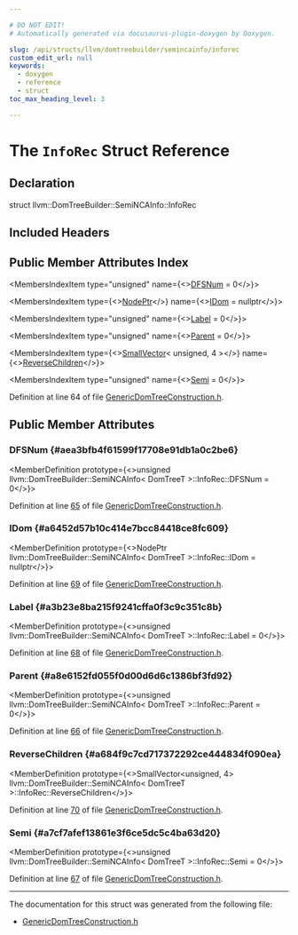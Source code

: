```yaml
---

# DO NOT EDIT!
# Automatically generated via docusaurus-plugin-doxygen by Doxygen.

slug: /api/structs/llvm/domtreebuilder/semincainfo/inforec
custom_edit_url: null
keywords:
  - doxygen
  - reference
  - struct
toc_max_heading_level: 3

---
```





# The `InfoRec` Struct Reference

<DoxygenPage pluginConfig={pluginConfig}>



## Declaration

<CodeBlock>struct llvm::DomTreeBuilder::SemiNCAInfo::InfoRec</CodeBlock>

## Included Headers

<IncludesList>
<IncludesListItem
  filePath="llvm/Support/GenericDomTreeConstruction.h"
  permalink="/docs/api/files/include/include/llvm/include/llvm/support/genericdomtreeconstruction-h"
  isLocal="true" />
</IncludesList>

## Public Member Attributes Index

<MembersIndex>

<MembersIndexItem
  type="unsigned"
  name={<><a href="#aea3bfb4f61599f17708e91db1a0c2be6">DFSNum</a> = 0</>}>
</MembersIndexItem>

<MembersIndexItem
  type={<><a href="/docs/api/structs/llvm/domtreebuilder/semincainfo/#a5669fb284cfbf3893c2be26690f5d383">NodePtr</a></>}
  name={<><a href="#a6452d57b10c414e7bcc84418ce8fc609">IDom</a> = nullptr</>}>
</MembersIndexItem>

<MembersIndexItem
  type="unsigned"
  name={<><a href="#a3b23e8ba215f9241cffa0f3c9c351c8b">Label</a> = 0</>}>
</MembersIndexItem>

<MembersIndexItem
  type="unsigned"
  name={<><a href="#a8e6152fd055f0d00d6d6c1386bf3fd92">Parent</a> = 0</>}>
</MembersIndexItem>

<MembersIndexItem
  type={<><a href="/docs/api/classes/llvm/smallvector">SmallVector</a>&lt; unsigned, 4 &gt;</>}
  name={<><a href="#a684f9c7cd717372292ce444834f090ea">ReverseChildren</a></>}>
</MembersIndexItem>

<MembersIndexItem
  type="unsigned"
  name={<><a href="#a7cf7afef13861e3f6ce5dc5c4ba63d20">Semi</a> = 0</>}>
</MembersIndexItem>

</MembersIndex>


Definition at line 64 of file <a href="/docs/api/files/include/include/llvm/include/llvm/support/genericdomtreeconstruction-h">GenericDomTreeConstruction.h</a>.

<SectionDefinition>

## Public Member Attributes

### DFSNum {#aea3bfb4f61599f17708e91db1a0c2be6}

<MemberDefinition
  prototype={<>unsigned llvm::DomTreeBuilder::SemiNCAInfo&lt; DomTreeT &gt;::InfoRec::DFSNum = 0</>}>

Definition at line <a href="/docs/api/files/include/include/llvm/include/llvm/support/genericdomtreeconstruction-h/#l00065">65</a> of file <a href="/docs/api/files/include/include/llvm/include/llvm/support/genericdomtreeconstruction-h">GenericDomTreeConstruction.h</a>.
</MemberDefinition>

### IDom {#a6452d57b10c414e7bcc84418ce8fc609}

<MemberDefinition
  prototype={<>NodePtr llvm::DomTreeBuilder::SemiNCAInfo&lt; DomTreeT &gt;::InfoRec::IDom = nullptr</>}>

Definition at line <a href="/docs/api/files/include/include/llvm/include/llvm/support/genericdomtreeconstruction-h/#l00069">69</a> of file <a href="/docs/api/files/include/include/llvm/include/llvm/support/genericdomtreeconstruction-h">GenericDomTreeConstruction.h</a>.
</MemberDefinition>

### Label {#a3b23e8ba215f9241cffa0f3c9c351c8b}

<MemberDefinition
  prototype={<>unsigned llvm::DomTreeBuilder::SemiNCAInfo&lt; DomTreeT &gt;::InfoRec::Label = 0</>}>

Definition at line <a href="/docs/api/files/include/include/llvm/include/llvm/support/genericdomtreeconstruction-h/#l00068">68</a> of file <a href="/docs/api/files/include/include/llvm/include/llvm/support/genericdomtreeconstruction-h">GenericDomTreeConstruction.h</a>.
</MemberDefinition>

### Parent {#a8e6152fd055f0d00d6d6c1386bf3fd92}

<MemberDefinition
  prototype={<>unsigned llvm::DomTreeBuilder::SemiNCAInfo&lt; DomTreeT &gt;::InfoRec::Parent = 0</>}>

Definition at line <a href="/docs/api/files/include/include/llvm/include/llvm/support/genericdomtreeconstruction-h/#l00066">66</a> of file <a href="/docs/api/files/include/include/llvm/include/llvm/support/genericdomtreeconstruction-h">GenericDomTreeConstruction.h</a>.
</MemberDefinition>

### ReverseChildren {#a684f9c7cd717372292ce444834f090ea}

<MemberDefinition
  prototype={<>SmallVector&lt;unsigned, 4&gt; llvm::DomTreeBuilder::SemiNCAInfo&lt; DomTreeT &gt;::InfoRec::ReverseChildren</>}>

Definition at line <a href="/docs/api/files/include/include/llvm/include/llvm/support/genericdomtreeconstruction-h/#l00070">70</a> of file <a href="/docs/api/files/include/include/llvm/include/llvm/support/genericdomtreeconstruction-h">GenericDomTreeConstruction.h</a>.
</MemberDefinition>

### Semi {#a7cf7afef13861e3f6ce5dc5c4ba63d20}

<MemberDefinition
  prototype={<>unsigned llvm::DomTreeBuilder::SemiNCAInfo&lt; DomTreeT &gt;::InfoRec::Semi = 0</>}>

Definition at line <a href="/docs/api/files/include/include/llvm/include/llvm/support/genericdomtreeconstruction-h/#l00067">67</a> of file <a href="/docs/api/files/include/include/llvm/include/llvm/support/genericdomtreeconstruction-h">GenericDomTreeConstruction.h</a>.
</MemberDefinition>

</SectionDefinition>

<hr/>

The documentation for this struct was generated from the following file:

<ul>
<li><a href="/docs/api/files/include/include/llvm/include/llvm/support/genericdomtreeconstruction-h">GenericDomTreeConstruction.h</a></li>
</ul>

</DoxygenPage>
